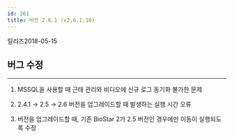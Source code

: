 ```yaml
---
id: 261
title: 버전 2.6.1 (v2.6.1.10)
---
```


릴리즈<Separator/>2018-05-15

## 버그 수정

---

1. MSSQL을 사용할 때 근태 관리와 비디오에 신규 로그 동기화 불가한 문제

1. 2.4.1 → 2.5 → 2.6 버전을 업그레이드할 때 발생하는 실행 시간 오류

1. 버전을 업그레이드할 때, 기존 BioStar 2가 2.5 버전인 경우에만 이동이 실행되도록 수정